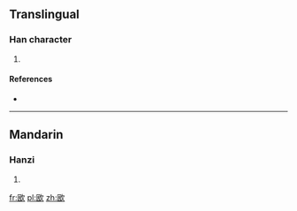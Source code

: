 ==Translingual==

===Han character===
{{Han char|rn=76|rad=欠|as=06|sn=10|four=6708<sub>2</sub>|canj=田大弓人 (WKNO)}}

# {{defn|Han|sort=欠06}}

====References====
* {{Han ref|kx=0567.200|dkj=16062|dj=0955.380|hdz=32138.100|uh=6B2D|ud=27437|bh=D1F7|bd=53751}}

----

==Mandarin==

===Hanzi===
{{cmn-hanzi|pin=[[hē]] ([[he1]]), [[yì]] ([[yi4]])|wg=ho<sup>1</sup>, i<sup>4</sup>}}

# {{defn|lang=cmn|sort=欠06}}

[[fr:欭]]
[[pl:欭]]
[[zh:欭]]